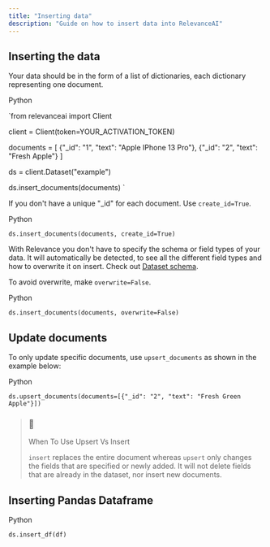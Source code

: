 ```yaml
---
title: "Inserting data"
description: "Guide on how to insert data into RelevanceAI"
---
```


## Inserting the data

Your data should be in the form of a list of dictionaries, each dictionary representing one document.

Python

`from relevanceai import Client

client = Client(token=YOUR_ACTIVATION_TOKEN)

documents = [
  {"_id": "1", "text": "Apple IPhone 13 Pro"},
  {"_id": "2", "text": "Fresh Apple"}
]

ds = client.Dataset("example")

ds.insert_documents(documents)
`

If you don't have a unique "\_id" for each document. Use `create_id=True`.

Python

`ds.insert_documents(documents, create_id=True)
`

With Relevance you don't have to specify the schema or field types of your data. It will automatically be detected, to see all the different field types and how to overwrite it on insert. Check out [Dataset schema](/docs/python-schema).

To avoid overwrite, make `overwrite=False`.

Python

`ds.insert_documents(documents, overwrite=False)
`

## Update documents

To only update specific documents, use `upsert_documents` as shown in the example below:

Python

`ds.upsert_documents(documents=[{"_id": "2", "text": "Fresh Green Apple"}])
`

> ### 🚧
> 
> When To Use Upsert Vs Insert
> 
> `insert` replaces the entire document whereas `upsert` only changes the fields that are specified or newly added. It will not delete fields that are already in the dataset, nor insert new documents.

## Inserting Pandas Dataframe

Python

`ds.insert_df(df)
`